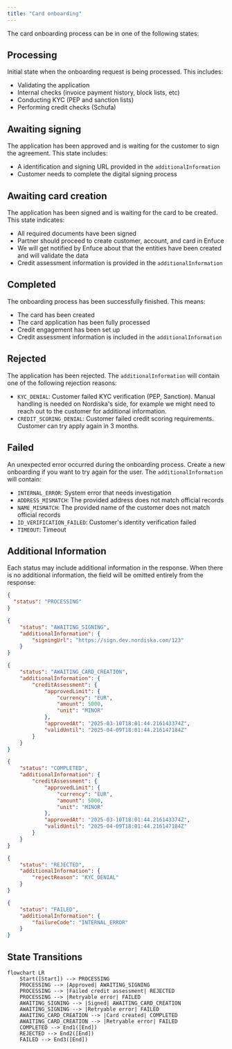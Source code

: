 ```yaml
---
title: "Card onboarding"
---
```


The card onboarding process can be in one of the following states:

## Processing

Initial state when the onboarding request is being processed. This includes:

- Validating the application
- Internal checks (invoice payment history, block lists, etc)
- Conducting KYC (PEP and sanction lists)
- Performing credit checks (Schufa)

## Awaiting signing

The application has been approved and is waiting for the customer to sign the agreement. This state includes:

- A identification and signing URL provided in the `additionalInformation`
- Customer needs to complete the digital signing process

## Awaiting card creation

The application has been signed and is waiting for the card to be created. This state indicates:

- All required documents have been signed
- Partner should proceed to create customer, account, and card in Enfuce
- We will get notified by Enfuce about that the entities have been created and will validate the data
- Credit assessment information is provided in the `additionalInformation`

## Completed

The onboarding process has been successfully finished. This means:

- The card has been created
- The card application has been fully processed
- Credit engagement has been set up
- Credit assessment information is included in the `additionalInformation`

## Rejected

The application has been rejected. The `additionalInformation` will contain one of the following rejection reasons:

- `KYC_DENIAL`: Customer failed KYC verification (PEP, Sanction). Manual handling is needed on Nordiska's side, for example we might need to reach out to the customer for additional information.
- `CREDIT_SCORING_DENIAL`: Customer failed credit scoring requirements. Customer can try apply again in 3 months.

## Failed

An unexpected error occurred during the onboarding process. Create a new onboarding if you want to try again for the user. The `additionalInformation` will contain:

- `INTERNAL_ERROR`: System error that needs investigation
- `ADDRESS_MISMATCH`: The provided address does not match official records
- `NAME_MISMATCH`: The provided name of the customer does not match official records
- `ID_VERIFICATION_FAILED`: Customer's identity verification failed
- `TIMEOUT`: Timeout

## Additional Information

Each status may include additional information in the response. When there is no additional information, the field will be omitted entirely from the response:

<CodeGroup>

```json Processing
{
  "status": "PROCESSING"
}
```


```json Awaiting signing
{
    "status": "AWAITING_SIGNING",
    "additionalInformation": {
        "signingUrl": "https://sign.dev.nordiska.com/123"
    }
}
```


```json Awaiting card creation
{
    "status": "AWAITING_CARD_CREATION",
    "additionalInformation": {
        "creditAssessment": {
            "approvedLimit": {
                "currency": "EUR",
                "amount": 5000,
                "unit": "MINOR"
            },
            "approvedAt": "2025-03-10T18:01:44.216143374Z",
            "validUntil": "2025-04-09T18:01:44.216147184Z"
        }
    }
}
```


```json Completed
{
    "status": "COMPLETED",
    "additionalInformation": {
        "creditAssessment": {
            "approvedLimit": {
                "currency": "EUR",
                "amount": 5000,
                "unit": "MINOR"
            },
            "approvedAt": "2025-03-10T18:01:44.216143374Z",
            "validUntil": "2025-04-09T18:01:44.216147184Z"
        }
    }
}
```


```json Rejected
{
    "status": "REJECTED",
    "additionalInformation": {
        "rejectReason": "KYC_DENIAL"
    }
}
```


```json Failed
{
    "status": "FAILED",
    "additionalInformation": {
        "failureCode": "INTERNAL_ERROR"
    }
}
```

</CodeGroup>

## State Transitions

```mermaid
flowchart LR
    Start([Start]) --> PROCESSING
    PROCESSING --> |Approved| AWAITING_SIGNING
    PROCESSING --> |Failed credit assessment| REJECTED
    PROCESSING --> |Retryable error| FAILED
    AWAITING_SIGNING --> |Signed| AWAITING_CARD_CREATION
    AWAITING_SIGNING --> |Retryable error| FAILED
    AWAITING_CARD_CREATION --> |Card created| COMPLETED
    AWAITING_CARD_CREATION --> |Retryable error| FAILED
    COMPLETED --> End1([End])
    REJECTED --> End2([End])
    FAILED --> End3([End])
```